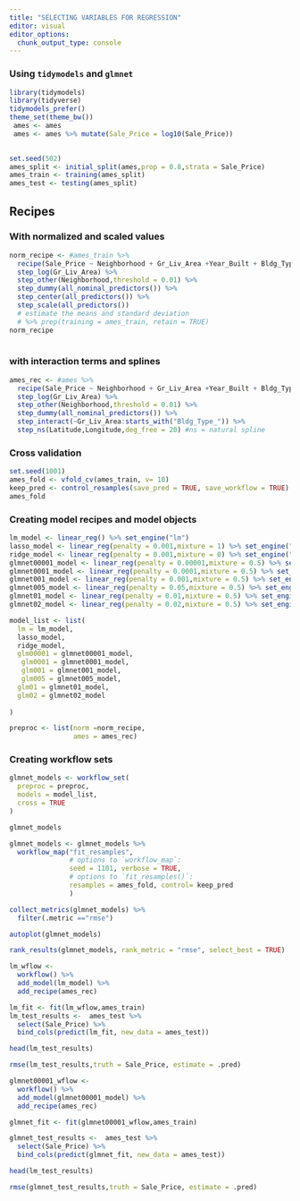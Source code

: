 ```yaml
---
title: "SELECTING VARIABLES FOR REGRESSION"
editor: visual
editor_options: 
  chunk_output_type: console
---
```


### Using `tidymodels` and `glmnet`

```r

library(tidymodels)
library(tidyverse)
tidymodels_prefer()
theme_set(theme_bw())
 ames <- ames
 ames <- ames %>% mutate(Sale_Price = log10(Sale_Price))
 
```

```r
set.seed(502)
ames_split <- initial_split(ames,prop = 0.8,strata = Sale_Price)
ames_train <- training(ames_split)
ames_test <- testing(ames_split)

```

## Recipes

### With normalized and scaled values

```r
norm_recipe <- #ames_train %>% 
  recipe(Sale_Price ~ Neighborhood + Gr_Liv_Area +Year_Built + Bldg_Type + Longitude +Latitude, data = ames_train) %>% 
  step_log(Gr_Liv_Area) %>% 
  step_other(Neighborhood,threshold = 0.01) %>% 
  step_dummy(all_nominal_predictors()) %>% 
  step_center(all_predictors()) %>% 
  step_scale(all_predictors())   
  # estimate the means and standard deviation
  # %>% prep(training = ames_train, retain = TRUE)
norm_recipe
 
```

### with interaction terms and splines

```r
ames_rec <- #ames %>% 
  recipe(Sale_Price ~ Neighborhood + Gr_Liv_Area +Year_Built + Bldg_Type + Longitude +Latitude, data = ames_train) %>% 
  step_log(Gr_Liv_Area) %>% 
  step_other(Neighborhood,threshold = 0.01) %>% 
  step_dummy(all_nominal_predictors()) %>%
  step_interact(~Gr_Liv_Area:starts_with("Bldg_Type_")) %>% 
  step_ns(Latitude,Longitude,deg_free = 20) #ns = natural spline

```

### Cross validation

```r
set.seed(1001)
ames_fold <- vfold_cv(ames_train, v= 10)
keep_pred <- control_resamples(save_pred = TRUE, save_workflow = TRUE)
ames_fold


```

### Creating model recipes and model objects

```r
lm_model <- linear_reg() %>% set_engine("lm")
lasso_model <- linear_reg(penalty = 0.001,mixture = 1) %>% set_engine("glmnet")
ridge_model <- linear_reg(penalty = 0.001,mixture = 0) %>% set_engine("glmnet")
glmnet00001_model <- linear_reg(penalty = 0.00001,mixture = 0.5) %>% set_engine("glmnet")
glmnet0001_model <- linear_reg(penalty = 0.0001,mixture = 0.5) %>% set_engine("glmnet")
glmnet001_model <- linear_reg(penalty = 0.001,mixture = 0.5) %>% set_engine("glmnet")
glmnet005_model <- linear_reg(penalty = 0.05,mixture = 0.5) %>% set_engine("glmnet")
glmnet01_model <- linear_reg(penalty = 0.01,mixture = 0.5) %>% set_engine("glmnet")
glmnet02_model <- linear_reg(penalty = 0.02,mixture = 0.5) %>% set_engine("glmnet")

model_list <- list(
  lm = lm_model,
  lasso_model,
  ridge_model,
  glm00001 = glmnet00001_model,
   glm0001 = glmnet0001_model,
   glm001 = glmnet001_model,
   glm005 = glmnet005_model,
  glm01 = glmnet01_model,
  glm02 = glmnet02_model
  
)

preproc <- list(norm =norm_recipe,
                ames = ames_rec)

```

### Creating workflow sets

```r
glmnet_models <- workflow_set(
  preproc = preproc,
  models = model_list,
  cross = TRUE
)

glmnet_models

```

```r
glmnet_models <- glmnet_models %>% 
  workflow_map("fit_resamples",
               # options to `workflow_map`:
               seed = 1101, verbose = TRUE,
               # options to `fit_resamples()`:
               resamples = ames_fold, control= keep_pred
               )

collect_metrics(glmnet_models) %>% 
  filter(.metric =="rmse")

```

```r
autoplot(glmnet_models)

```

```r
rank_results(glmnet_models, rank_metric = "rmse", select_best = TRUE)
```


```r
lm_wflow <- 
  workflow() %>% 
  add_model(lm_model) %>% 
  add_recipe(ames_rec)

lm_fit <- fit(lm_wflow,ames_train)
lm_test_results <-  ames_test %>% 
  select(Sale_Price) %>% 
  bind_cols(predict(lm_fit, new_data = ames_test))

head(lm_test_results)

rmse(lm_test_results,truth = Sale_Price, estimate = .pred)


```


```r

glmnet00001_wflow <- 
  workflow() %>% 
  add_model(glmnet00001_model) %>% 
  add_recipe(ames_rec)

glmnet_fit <- fit(glmnet00001_wflow,ames_train)

glmnet_test_results <-  ames_test %>% 
  select(Sale_Price) %>% 
  bind_cols(predict(glmnet_fit, new_data = ames_test))

head(lm_test_results)

rmse(glmnet_test_results,truth = Sale_Price, estimate = .pred)


```




















































































